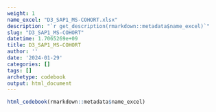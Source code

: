 ```yaml
---
weight: 1
name_excel: "D3_SAP1_MS-COHORT.xlsx"
description: "`r get_description(rmarkdown::metadata$name_excel)`"
slug: "D3_SAP1_MS-COHORT"
datetime: 1.7065269e+09
title: D3_SAP1_MS-COHORT
author: ''
date: '2024-01-29'
categories: []
tags: []
archetype: codebook
output: html_document
---
```


```r
html_codebook(rmarkdown::metadata$name_excel)
```

